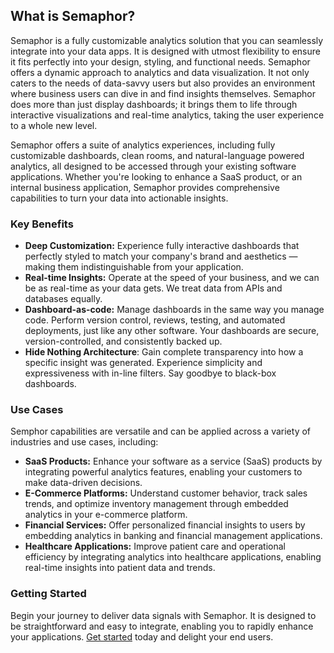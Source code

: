 ## **What is Semaphor?**

Semaphor is a fully customizable analytics solution that you can seamlessly integrate into your data apps. It is designed with utmost flexibility to ensure it fits perfectly into your design, styling, and functional needs. Semaphor offers a dynamic approach to analytics and data visualization. It not only caters to the needs of data-savvy users but also provides an environment where business users can dive in and find insights themselves. Semaphor does more than just display dashboards; it brings them to life through interactive visualizations and real-time analytics, taking the user experience to a whole new level.

Semaphor offers a suite of analytics experiences, including fully customizable dashboards, clean rooms, and natural-language powered analytics, all designed to be accessed through your existing software applications. Whether you're looking to enhance a SaaS product, or an internal business application, Semaphor provides comprehensive capabilities to turn your data into actionable insights.

### **Key Benefits**

- **Deep Customization:** Experience fully interactive dashboards that perfectly styled to match your company's brand and aesthetics — making them indistinguishable from your application.
- **Real-time Insights:** Operate at the speed of your business, and we can be as real-time as your data gets. We treat data from APIs and databases equally.
- **Dashboard-as-code:** Manage dashboards in the same way you manage code. Perform version control, reviews, testing, and automated deployments, just like any other software. Your dashboards are secure, version-controlled, and consistently backed up.
- **Hide Nothing Architecture**: Gain complete transparency into how a specific insight was generated. Experience simplicity and expressiveness with in-line filters. Say goodbye to black-box dashboards.

### **Use Cases**

Semphor capabilities are versatile and can be applied across a variety of industries and use cases, including:

- **SaaS Products:** Enhance your software as a service (SaaS) products by integrating powerful analytics features, enabling your customers to make data-driven decisions.
- **E-Commerce Platforms:** Understand customer behavior, track sales trends, and optimize inventory management through embedded analytics in your e-commerce platform.
- **Financial Services:** Offer personalized financial insights to users by embedding analytics in banking and financial management applications.
- **Healthcare Applications:** Improve patient care and operational efficiency by integrating analytics into healthcare applications, enabling real-time insights into patient data and trends.

### **Getting Started**

Begin your journey to deliver data signals with Semaphor. It is designed to be straightforward and easy to integrate, enabling you to rapidly enhance your applications. [Get started](/getting-started) today and delight your end users.
